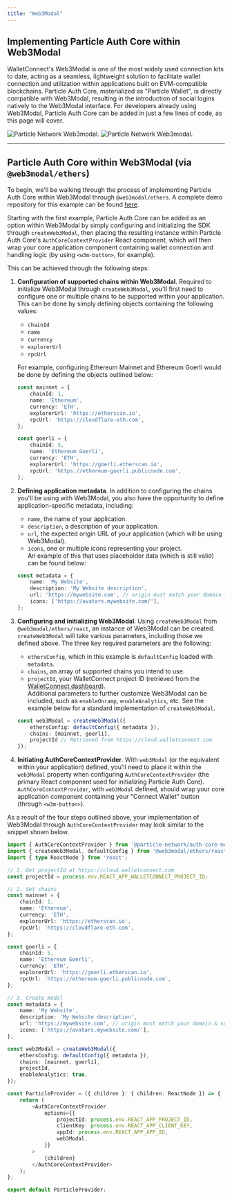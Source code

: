 ```yaml
---
title: "Web3Modal"
---
```


## Implementing Particle Auth Core within Web3Modal

WalletConnect's Web3Modal is one of the most widely used connection kits to date, acting as a seamless, lightweight solution to facilitate wallet connection and utilization within applications built on EVM-compatible blockchains. Particle Auth Core, materialized as "Particle Wallet", is directly compatible with Web3Modal, resulting in the introduction of social logins natively to the Web3Modal interface. For developers already using Web3Modal, Particle Auth Core can be added in just a few lines of code, as this page will cover.

<div className="flex justify-center">
<img
  className="block h-64 dark:hidden"
  src="/guides/quickstart/connection-kits/images/web3modal.png"
  alt="Particle Network Web3modal."
/>
<img
  className="hidden h-64 dark:block"
  src="/guides/quickstart/connection-kits/images/web3modal.png"
  alt="Particle Network Web3modal."
/>
</div>

***

## Particle Auth Core within Web3Modal (via `@web3modal/ethers`)

To begin, we'll be walking through the process of implementing Particle Auth Core within Web3Modal through `@web3modal/ethers`. A complete demo repository for this example can be found [here](https://github.com/TABASCOatw/particle-web3modal-boilerplate).

Starting with the first example, Particle Auth Core can be added as an option within Web3Modal by simply configuring and initializing the SDK through `createWeb3Modal`, then placing the resulting instance within Particle Auth Core's `AuthCoreContextProvider` React component, which will then wrap your core application component containing wallet connection and handling logic (by using `<w3m-button>`, for example).

This can be achieved through the following steps:

1. **Configuration of supported chains within Web3Modal**. Required to initialize Web3Modal through `createWeb3Modal`, you'll first need to configure one or multiple chains to be supported within your application. This can be done by simply defining objects containing the following values:

   - `chainId`
   - `name`
   - `currency`
   - `explorerUrl`
   - `rpcUrl`

   For example, configuring Ethereum Mainnet and Ethereum Goerli would be done by defining the objects outlined below: 

   ```typescript typescript
   const mainnet = {
       chainId: 1,
       name: 'Ethereum',
       currency: 'ETH',
       explorerUrl: 'https://etherscan.io',
       rpcUrl: 'https://cloudflare-eth.com',
   };

   const goerli = {
       chainId: 5,
       name: 'Ethereum Goerli',
       currency: 'ETH',
       explorerUrl: 'https://goerli.etherscan.io',
       rpcUrl: 'https://ethereum-goerli.publicnode.com',
   };
   ```
2. **Defining application metadata**. In addition to configuring the chains you'll be using with Web3Modal, you also have the opportunity to define application-specific metadata, including:
   - `name`, the name of your application.
   - `description`, a description of your application.
   - `url`, the expected origin URL of your application (which will be using Web3Modal).
   - `icons`, one or multiple icons representing your project.  
     An example of this that uses placeholder data (which is still valid) can be found below:

   ```typescript typescript
   const metadata = {
       name: 'My Website',
       description: 'My Website description',
       url: 'https://mywebsite.com', // origin must match your domain & subdomain
       icons: ['https://avatars.mywebsite.com/'],
   };
   ```
3. **Configuring and initializing Web3Modal**. Using `createWeb3Modal` from `@web3modal/ethers/react`, an instance of Web3Modal can be created. `createWeb3Modal` will take various parameters, including those we defined above. The three key required parameters are the following:
   - `ethersConfig`, which in this example is `defaultConfig` loaded with `metadata`.
   - `chains`, an array of supported chains you intend to use.
   - `projectId`, your WalletConnect project ID (retrieved from the [WalletConnect dashboard](https://cloud.walletconnect.com)).  
     Additional parameters to further customize Web3Modal can be included, such as `enableOnramp`, `enableAnalytics`, etc. See the example below for a standard implementation of `createWeb3Modal`.
  
   ```typescript typescript
   const web3Modal = createWeb3Modal({
       ethersConfig: defaultConfig({ metadata }),
       chains: [mainnet, goerli],
       projectId // Retrieved from https://cloud.walletconnect.com
   });
   ```
4. **Initiating AuthCoreContextProvider**. With `web3Modal` (or the equivalent within your application) defined, you'll need to place it within the `web3Modal` property when configuring `AuthCoreContextProvider` (the primary React component used for initializing Particle Auth Core). `AuthCoreContextProvider`, with `web3Modal` defined, should wrap your core application component containing your "Connect Wallet" button (through `<w3m-button>`).

As a result of the four steps outlined above, your implementation of Web3Modal through `AuthCoreContextProvider` may look similar to the snippet shown below.

```typescript typescript
import { AuthCoreContextProvider } from '@particle-network/auth-core-modal';
import { createWeb3Modal, defaultConfig } from '@web3modal/ethers/react';
import { type ReactNode } from 'react';

// 1. Get projectId at https://cloud.walletconnect.com
const projectId = process.env.REACT_APP_WALLETCONNECT_PROJECT_ID;

// 2. Set chains
const mainnet = {
    chainId: 1,
    name: 'Ethereum',
    currency: 'ETH',
    explorerUrl: 'https://etherscan.io',
    rpcUrl: 'https://cloudflare-eth.com',
};

const goerli = {
    chainId: 5,
    name: 'Ethereum Goerli',
    currency: 'ETH',
    explorerUrl: 'https://goerli.etherscan.io',
    rpcUrl: 'https://ethereum-goerli.publicnode.com',
};

// 3. Create modal
const metadata = {
    name: 'My Website',
    description: 'My Website description',
    url: 'https://mywebsite.com', // origin must match your domain & subdomain
    icons: ['https://avatars.mywebsite.com/'],
};

const web3Modal = createWeb3Modal({
    ethersConfig: defaultConfig({ metadata }),
    chains: [mainnet, goerli],
    projectId,
    enableAnalytics: true,
});

const ParticleProvider = ({ children }: { children: ReactNode }) => {
    return (
        <AuthCoreContextProvider
            options={{
                projectId: process.env.REACT_APP_PROJECT_ID,
                clientKey: process.env.REACT_APP_CLIENT_KEY,
                appId: process.env.REACT_APP_APP_ID,
                web3Modal,
            }}
        >
            {children}
        </AuthCoreContextProvider>
    );
};

export default ParticleProvider;
```